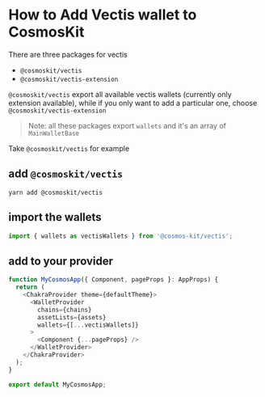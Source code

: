 # How to Add Vectis wallet to CosmosKit

There are three packages for vectis

- `@cosmoskit/vectis`
- `@cosmoskit/vectis-extension`

`@cosmoskit/vectis` export all available vectis wallets (currently only extension available), while if you only want to add a particular one, choose `@cosmoskit/vectis-extension`

> Note: all these packages export `wallets` and it's an array of `MainWalletBase`

Take `@cosmoskit/vectis` for example

## add `@cosmoskit/vectis`

```
yarn add @cosmoskit/vectis
```

## import the wallets

```js
import { wallets as vectisWallets } from '@cosmos-kit/vectis';
```

## add to your provider

```js
function MyCosmosApp({ Component, pageProps }: AppProps) {
  return (
    <ChakraProvider theme={defaultTheme}>
      <WalletProvider
        chains={chains}
        assetLists={assets}
        wallets={[...vectisWallets]}
      >
        <Component {...pageProps} />
      </WalletProvider>
    </ChakraProvider>
  );
}

export default MyCosmosApp;
```

